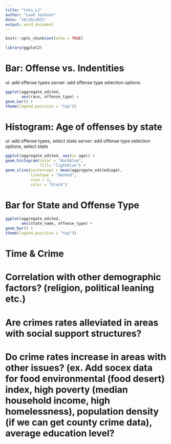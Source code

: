 ```yaml
---
title: "toto_LJ"
author: "Leah Jackson"
date: "10/20/2021"
output: word_document
---
```


```r
knitr::opts_chunk$set(echo = TRUE)
```

```r
library(ggplot2)
```


# Bar: Offense vs. Indentities
ui: add offense types
server: add offense type selection options

```r
ggplot(aggregate_edited, 
       aes(race, offense_type) + 
geom_bar() + 
theme(legend.position = "top"))
```


# Histogram: Age of offenses by state
ui: add offense types, select state
server: add offense type selection options, select state

```r
ggplot(aggregate_edited, aes(x= age)) + 
geom_histogram(color = "darkblue", 
               fill= "lightblue") + 
geom_vline(xintercept = mean(aggregate_edited$age), 
           linetype = "dashed", 
           size = 2, 
           color = "black")
```

# Bar for State and Offense Type

```r
ggplot(aggregate_edited, 
       aes(state_name, offense_type) + 
geom_bar() + 
theme(legend.position = "top"))
```

# Time & Crime


# Correlation with other demographic factors? (religion, political leaning etc.)



# Are crimes rates alleviated in areas with social support structures?

# Do crime rates increase in areas with other issues? (ex. Add socex data for food environmental (food desert) index, high poverty (median household income, high homelessness), population density (if we can get county crime data), average education level?